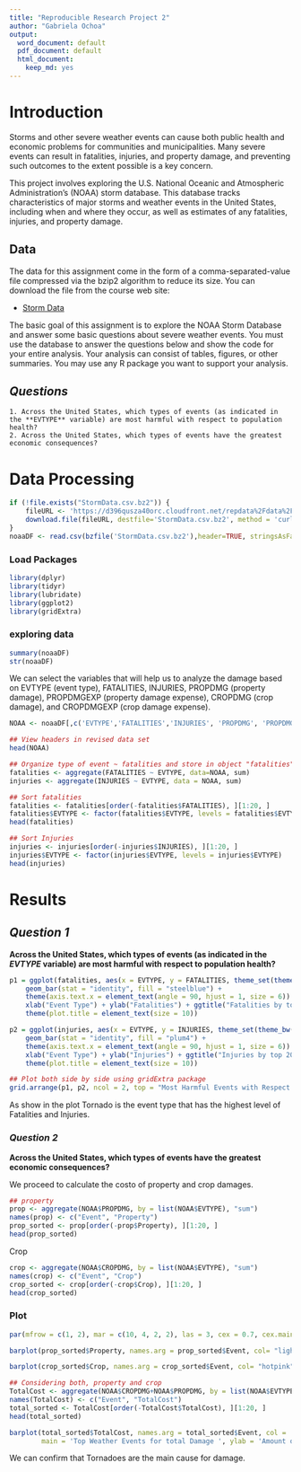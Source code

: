 ```yaml
---
title: "Reproducible Research Project 2"
author: "Gabriela Ochoa"
output:
  word_document: default
  pdf_document: default
  html_document:
    keep_md: yes
---
```


# **Introduction**
Storms and other severe weather events can cause both public health and economic problems for communities and municipalities. Many severe events can result in fatalities, injuries, and property damage, and preventing such outcomes to the extent possible is a key concern.

This project involves exploring the U.S. National Oceanic and Atmospheric Administration's (NOAA) storm database. This database tracks characteristics of major storms and weather events in the United States, including when and where they occur, as well as estimates of any fatalities, injuries, and property damage.

## Data
The data for this assignment come in the form of a comma-separated-value file compressed via the bzip2 algorithm to reduce its size. You can download the file from the course web site:

- [Storm Data](https://d396qusza40orc.cloudfront.net/repdata%2Fdata%2FStormData.csv.bz2)

The basic goal of this assignment is to explore the NOAA Storm Database and answer some basic questions about severe weather events. You must use the database to answer the questions below and show the code for your entire analysis. Your analysis can consist of tables, figures, or other summaries. You may use any R package you want to support your analysis.

## *Questions*

    1. Across the United States, which types of events (as indicated in the **EVTYPE** variable) are most harmful with respect to population health?  
    2. Across the United States, which types of events have the greatest economic consequences?


# **Data Processing**
```r
if (!file.exists("StormData.csv.bz2")) {
    fileURL <- 'https://d396qusza40orc.cloudfront.net/repdata%2Fdata%2FStormData.csv.bz2'
    download.file(fileURL, destfile='StormData.csv.bz2', method = 'curl')
}
noaaDF <- read.csv(bzfile('StormData.csv.bz2'),header=TRUE, stringsAsFactors = FALSE)
```
### Load Packages
```r
library(dplyr)
library(tidyr)
library(lubridate)
library(ggplot2)
library(gridExtra)

```

### exploring data
```r
summary(noaaDF)
str(noaaDF)
```

We can select the variables that will help us to analyze the damage based on EVTYPE (event type), FATALITIES, INJURIES, PROPDMG (property damage), PROPDMGEXP (property damage expense), CROPDMG (crop damage), and CROPDMGEXP (crop damage expense). 
```r
NOAA <- noaaDF[,c('EVTYPE','FATALITIES','INJURIES', 'PROPDMG', 'PROPDMGEXP', 'CROPDMG', 'CROPDMGEXP')]

## View headers in revised data set
head(NOAA)
```

```r
## Organize type of event ~ fatalities and store in object "fatalities" & same for "injuries"
fatalities <- aggregate(FATALITIES ~ EVTYPE, data=NOAA, sum)
injuries <- aggregate(INJURIES ~ EVTYPE, data = NOAA, sum)

## Sort fatalities
fatalities <- fatalities[order(-fatalities$FATALITIES), ][1:20, ]
fatalities$EVTYPE <- factor(fatalities$EVTYPE, levels = fatalities$EVTYPE)
head(fatalities)
```

```r
## Sort Injuries
injuries <- injuries[order(-injuries$INJURIES), ][1:20, ]
injuries$EVTYPE <- factor(injuries$EVTYPE, levels = injuries$EVTYPE)
head(injuries)

```
# **Results**  

## *Question 1*
**Across the United States, which types of events (as indicated in the *EVTYPE* variable) are most harmful with respect to population health?**
```r
p1 = ggplot(fatalities, aes(x = EVTYPE, y = FATALITIES, theme_set(theme_bw()))) + 
    geom_bar(stat = "identity", fill = "steelblue") + 
    theme(axis.text.x = element_text(angle = 90, hjust = 1, size = 6)) + 
    xlab("Event Type") + ylab("Fatalities") + ggtitle("Fatalities by top 20 Weather Event Types") +
    theme(plot.title = element_text(size = 10))

p2 = ggplot(injuries, aes(x = EVTYPE, y = INJURIES, theme_set(theme_bw()))) + 
    geom_bar(stat = "identity", fill = "plum4") + 
    theme(axis.text.x = element_text(angle = 90, hjust = 1, size = 6)) + 
    xlab("Event Type") + ylab("Injuries") + ggtitle("Injuries by top 20 Weather Event Types") +
    theme(plot.title = element_text(size = 10))

## Plot both side by side using gridExtra package
grid.arrange(p1, p2, ncol = 2, top = "Most Harmful Events with Respect to Population Health")
```

As show in the plot Tornado is the event type that has the highest level of Fatalities and Injuries.

### *Question 2*
**Across the United States, which types of events have the greatest economic consequences?** 

We proceed to calculate the costo of property and crop damages.

```r
## property
prop <- aggregate(NOAA$PROPDMG, by = list(NOAA$EVTYPE), "sum")
names(prop) <- c("Event", "Property")
prop_sorted <- prop[order(-prop$Property), ][1:20, ]
head(prop_sorted)
```
Crop

```r
crop <- aggregate(NOAA$CROPDMG, by = list(NOAA$EVTYPE), "sum")
names(crop) <- c("Event", "Crop")
crop_sorted <- crop[order(-crop$Crop), ][1:20, ]
head(crop_sorted)
```
### **Plot**


```r
par(mfrow = c(1, 2), mar = c(10, 4, 2, 2), las = 3, cex = 0.7, cex.main = 1.4, cex.lab = 1.2)

barplot(prop_sorted$Property, names.arg = prop_sorted$Event, col= "lightseagreen", main="Top Weather Events for Poperty Damage", ylab="Amout of Property Damage", ylim=c(0,3500000))

barplot(crop_sorted$Crop, names.arg = crop_sorted$Event, col= "hotpink", main="Top Weather Events for Crop Damage", ylab="Amout of Crop Damage", ylim=c(0,3500000))

```
```r
## Considering both, property and crop
TotalCost <- aggregate(NOAA$CROPDMG+NOAA$PROPDMG, by = list(NOAA$EVTYPE), "sum")
names(TotalCost) <- c("Event", "TotalCost")
total_sorted <- TotalCost[order(-TotalCost$TotalCost), ][1:20, ]
head(total_sorted)
```

```r
barplot(total_sorted$TotalCost, names.arg = total_sorted$Event, col = 'palevioletred4',
        main = 'Top Weather Events for total Damage ', ylab = 'Amount of total Damage', ylim = c(0, 3500000))
```

We can confirm that Tornadoes are the main cause for damage. 